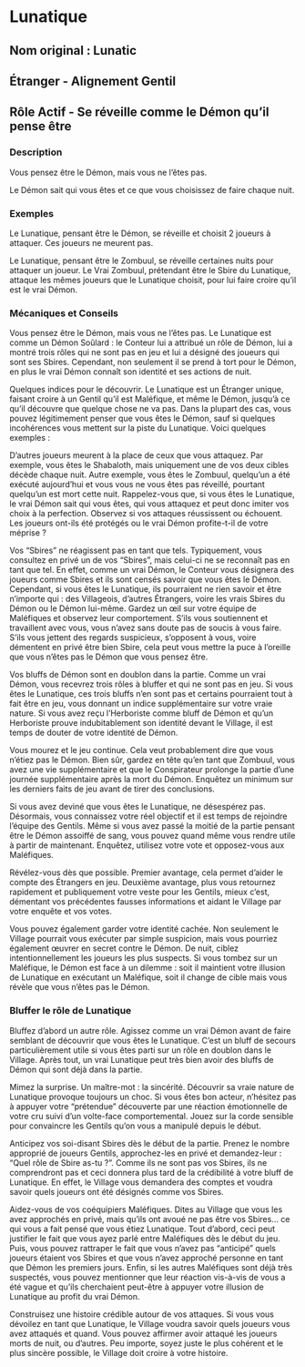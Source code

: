 # Lunatique 

## Nom original : Lunatic

## Étranger - Alignement Gentil

## Rôle Actif - Se réveille comme le Démon qu’il pense être

### Description

Vous pensez être le Démon, mais vous ne l’êtes pas.

Le Démon sait qui vous êtes et ce que vous choisissez de faire chaque nuit.

### Exemples

Le Lunatique, pensant être le Démon, se réveille et choisit 2 joueurs à attaquer. Ces joueurs ne meurent pas.

Le Lunatique, pensant être le Zombuul, se réveille certaines nuits pour attaquer un joueur. Le Vrai Zombuul, prétendant être le Sbire du Lunatique, attaque les mêmes joueurs que le Lunatique choisit, pour lui faire croire qu’il est le vrai Démon.

### Mécaniques et Conseils

Vous pensez être le Démon, mais vous ne l’êtes pas. Le Lunatique est comme un Démon Soûlard : le Conteur lui a attribué un rôle de Démon, lui a montré trois rôles qui ne sont pas en jeu et lui a désigné des joueurs qui sont ses Sbires. Cependant, non seulement il se prend à tort pour le Démon, en plus le vrai Démon connaît son identité et ses actions de nuit.

Quelques indices pour le découvrir. Le Lunatique est un Étranger unique, faisant croire à un Gentil qu’il est Maléfique, et même le Démon, jusqu’à ce qu’il découvre que quelque chose ne va pas. Dans la plupart des cas, vous pouvez légitimement penser que vous êtes le Démon, sauf si quelques incohérences vous mettent sur la piste du Lunatique. Voici quelques exemples :

D’autres joueurs meurent à la place de ceux que vous attaquez. Par exemple, vous êtes le Shabaloth, mais uniquement une de vos deux cibles décède chaque nuit. Autre exemple, vous êtes le Zombuul, quelqu’un a été exécuté aujourd’hui et vous vous ne vous êtes pas réveillé, pourtant quelqu’un est mort cette nuit. Rappelez-vous que, si vous êtes le Lunatique, le vrai Démon sait qui vous êtes, qui vous attaquez et peut donc imiter vos choix à la perfection. Observez si vos attaques réussissent ou échouent. Les joueurs ont-ils été protégés ou le vrai Démon profite-t-il de votre méprise ?

Vos “Sbires” ne réagissent pas en tant que tels. Typiquement, vous consultez en privé un de vos “Sbires”, mais celui-ci ne se reconnaît pas en tant que tel. En effet, comme un vrai Démon, le Conteur vous désignera des joueurs comme Sbires et ils sont censés savoir que vous êtes le Démon. Cependant, si vous êtes le Lunatique, ils pourraient ne rien savoir et être n’importe qui : des Villageois, d’autres Étrangers, voire les vrais Sbires du Démon ou le Démon lui-même. Gardez un œil sur votre équipe de Maléfiques et observez leur comportement. S’ils vous soutiennent et travaillent avec vous, vous n’avez sans doute pas de soucis à vous faire. S’ils vous jettent des regards suspicieux, s’opposent à vous, voire démentent en privé être bien Sbire, cela peut vous mettre la puce à l’oreille que vous n’êtes pas le Démon que vous pensez être.

Vos bluffs de Démon sont en doublon dans la partie. Comme un vrai Démon, vous recevrez trois rôles à bluffer et qui ne sont pas en jeu. Si vous êtes le Lunatique, ces trois bluffs n’en sont pas et certains pourraient tout à fait être en jeu, vous donnant un indice supplémentaire sur votre vraie nature. Si vous avez reçu l’Herboriste comme bluff de Démon et qu’un Herboriste prouve indubitablement son identité devant le Village, il est temps de douter de votre identité de Démon.

Vous mourez et le jeu continue. Cela veut probablement dire que vous n’étiez pas le Démon. Bien sûr, gardez en tête qu’en tant que Zombuul, vous avez une vie supplémentaire et que le Conspirateur prolonge la partie d’une journée supplémentaire après la mort du Démon. Enquêtez un minimum sur les derniers faits de jeu avant de tirer des conclusions.

Si vous avez deviné que vous êtes le Lunatique, ne désespérez pas. Désormais, vous connaissez votre réel objectif et il est temps de rejoindre l’équipe des Gentils. Même si vous avez passé la moitié de la partie pensant être le Démon assoiffé de sang, vous pouvez quand même vous rendre utile à partir de maintenant. Enquêtez, utilisez votre vote et opposez-vous aux Maléfiques.

Révélez-vous dès que possible. Premier avantage, cela permet d’aider le compte des Étrangers en jeu. Deuxième avantage, plus vous retournez rapidement et publiquement votre veste pour les Gentils, mieux c’est, démentant vos précédentes fausses informations et aidant le Village par votre enquête et vos votes.

Vous pouvez également garder votre identité cachée. Non seulement le Village pourrait vous exécuter par simple suspicion, mais vous pourriez également œuvrer en secret contre le Démon. De nuit, ciblez intentionnellement les joueurs les plus suspects. Si vous tombez sur un Maléfique, le Démon est face à un dilemme : soit il maintient votre illusion de Lunatique en exécutant un Maléfique, soit il change de cible mais vous révèle que vous n’êtes pas le Démon.

### Bluffer le rôle de Lunatique

Bluffez d’abord un autre rôle. Agissez comme un vrai Démon avant de faire semblant de découvrir que vous êtes le Lunatique. C’est un bluff de secours particulièrement utile si vous êtes parti sur un rôle en doublon dans le Village. Après tout, un vrai Lunatique peut très bien avoir des bluffs de Démon qui sont déjà dans la partie.

Mimez la surprise. Un maître-mot : la sincérité. Découvrir sa vraie nature de Lunatique provoque toujours un choc. Si vous êtes bon acteur, n’hésitez pas à appuyer votre “prétendue” découverte par une réaction émotionnelle de votre cru suivi d’un volte-face comportemental. Jouez sur la corde sensible pour convaincre les Gentils qu’on vous a manipulé depuis le début.

Anticipez vos soi-disant Sbires dès le début de la partie. Prenez le nombre approprié de joueurs Gentils, approchez-les en privé et demandez-leur : “Quel rôle de Sbire as-tu ?”. Comme ils ne sont pas vos Sbires, ils ne comprendront pas et ceci donnera plus tard de la crédibilité à votre bluff de Lunatique. En effet, le Village vous demandera des comptes et voudra savoir quels joueurs ont été désignés comme vos Sbires.

Aidez-vous de vos coéquipiers Maléfiques. Dites au Village que vous les avez approchés en privé, mais qu’ils ont avoué ne pas être vos Sbires… ce qui vous a fait pensé que vous étiez Lunatique. Tout d’abord, ceci peut justifier le fait que vous ayez parlé entre Maléfiques dès le début du jeu. Puis, vous pouvez rattraper le fait que vous n’avez pas “anticipé” quels joueurs étaient vos Sbires et que vous n’avez approché personne en tant que Démon les premiers jours. Enfin, si les autres Maléfiques sont déjà très suspectés, vous pouvez mentionner que leur réaction vis-à-vis de vous a été vague et qu’ils cherchaient peut-être à appuyer votre illusion de Lunatique au profit du vrai Démon.

Construisez une histoire crédible autour de vos attaques. Si vous vous dévoilez en tant que Lunatique, le Village voudra savoir quels joueurs vous avez attaqués et quand. Vous pouvez affirmer avoir attaqué les joueurs morts de nuit, ou d’autres. Peu importe, soyez juste le plus cohérent et le plus sincère possible, le Village doit croire à votre histoire.

